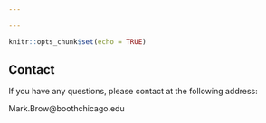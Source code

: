 ```yaml
---

---
```


```r
knitr::opts_chunk$set(echo = TRUE)
```

## Contact

If you have any questions, please contact at the following address:

Mark.Brow@boothchicago.edu



